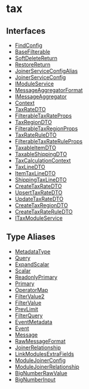 
# tax

## Interfaces

- [FindConfig](../../tax/interfaces/tax.FindConfig/page.mdx)
- [BaseFilterable](../../tax/interfaces/tax.BaseFilterable/page.mdx)
- [SoftDeleteReturn](../../tax/interfaces/tax.SoftDeleteReturn/page.mdx)
- [RestoreReturn](../../tax/interfaces/tax.RestoreReturn/page.mdx)
- [JoinerServiceConfigAlias](../../tax/interfaces/tax.JoinerServiceConfigAlias/page.mdx)
- [JoinerServiceConfig](../../tax/interfaces/tax.JoinerServiceConfig/page.mdx)
- [IModuleService](../../tax/interfaces/tax.IModuleService/page.mdx)
- [MessageAggregatorFormat](../../tax/interfaces/tax.MessageAggregatorFormat/page.mdx)
- [IMessageAggregator](../../tax/interfaces/tax.IMessageAggregator/page.mdx)
- [Context](../../tax/interfaces/tax.Context/page.mdx)
- [TaxRateDTO](../../tax/interfaces/tax.TaxRateDTO/page.mdx)
- [FilterableTaxRateProps](../../tax/interfaces/tax.FilterableTaxRateProps/page.mdx)
- [TaxRegionDTO](../../tax/interfaces/tax.TaxRegionDTO/page.mdx)
- [FilterableTaxRegionProps](../../tax/interfaces/tax.FilterableTaxRegionProps/page.mdx)
- [TaxRateRuleDTO](../../tax/interfaces/tax.TaxRateRuleDTO/page.mdx)
- [FilterableTaxRateRuleProps](../../tax/interfaces/tax.FilterableTaxRateRuleProps/page.mdx)
- [TaxableItemDTO](../../tax/interfaces/tax.TaxableItemDTO/page.mdx)
- [TaxableShippingDTO](../../tax/interfaces/tax.TaxableShippingDTO/page.mdx)
- [TaxCalculationContext](../../tax/interfaces/tax.TaxCalculationContext/page.mdx)
- [TaxLineDTO](../../tax/interfaces/tax.TaxLineDTO/page.mdx)
- [ItemTaxLineDTO](../../tax/interfaces/tax.ItemTaxLineDTO/page.mdx)
- [ShippingTaxLineDTO](../../tax/interfaces/tax.ShippingTaxLineDTO/page.mdx)
- [CreateTaxRateDTO](../../tax/interfaces/tax.CreateTaxRateDTO/page.mdx)
- [UpsertTaxRateDTO](../../tax/interfaces/tax.UpsertTaxRateDTO/page.mdx)
- [UpdateTaxRateDTO](../../tax/interfaces/tax.UpdateTaxRateDTO/page.mdx)
- [CreateTaxRegionDTO](../../tax/interfaces/tax.CreateTaxRegionDTO/page.mdx)
- [CreateTaxRateRuleDTO](../../tax/interfaces/tax.CreateTaxRateRuleDTO/page.mdx)
- [ITaxModuleService](../../tax/interfaces/tax.ITaxModuleService/page.mdx)

## Type Aliases

- [MetadataType](../../tax/types/tax.MetadataType/page.mdx)
- [Query](../../tax/types/tax.Query/page.mdx)
- [ExpandScalar](../../tax/types/tax.ExpandScalar/page.mdx)
- [Scalar](../../tax/types/tax.Scalar/page.mdx)
- [ReadonlyPrimary](../../tax/types/tax.ReadonlyPrimary/page.mdx)
- [Primary](../../tax/types/tax.Primary/page.mdx)
- [OperatorMap](../../tax/types/tax.OperatorMap/page.mdx)
- [FilterValue2](../../tax/types/tax.FilterValue2/page.mdx)
- [FilterValue](../../tax/types/tax.FilterValue/page.mdx)
- [PrevLimit](../../tax/types/tax.PrevLimit/page.mdx)
- [FilterQuery](../../tax/types/tax.FilterQuery/page.mdx)
- [EventMetadata](../../tax/types/tax.EventMetadata/page.mdx)
- [Event](../../tax/types/tax.Event/page.mdx)
- [Message](../../tax/types/tax.Message/page.mdx)
- [RawMessageFormat](../../tax/types/tax.RawMessageFormat/page.mdx)
- [JoinerRelationship](../../tax/types/tax.JoinerRelationship/page.mdx)
- [LinkModulesExtraFields](../../tax/types/tax.LinkModulesExtraFields/page.mdx)
- [ModuleJoinerConfig](../../tax/types/tax.ModuleJoinerConfig/page.mdx)
- [ModuleJoinerRelationship](../../tax/types/tax.ModuleJoinerRelationship/page.mdx)
- [BigNumberRawValue](../../tax/types/tax.BigNumberRawValue/page.mdx)
- [BigNumberInput](../../tax/types/tax.BigNumberInput/page.mdx)
